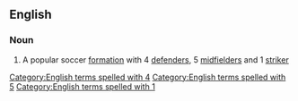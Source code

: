 ==English==

===Noun===
{{en-noun|-}}

# {{lb|en|football}} A popular soccer [[formation]] with 4 [[defender]]s, 5 [[midfielder]]s and 1 [[striker]]

[[Category:English terms spelled with 4]]
[[Category:English terms spelled with 5]]
[[Category:English terms spelled with 1]]